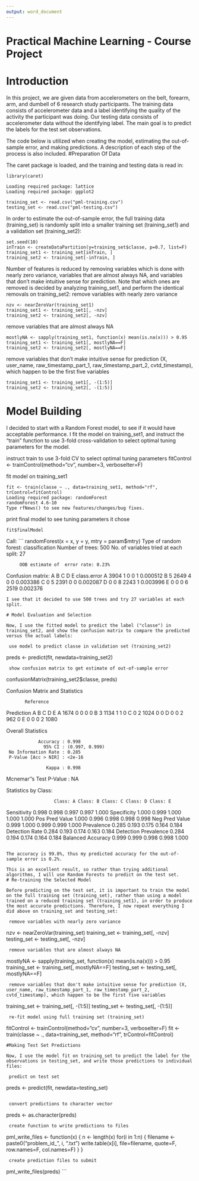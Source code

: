 ```yaml
---
output: word_document
---
```


# Practical Machine Learning - Course Project
# Introduction

In this project, we are given data from accelerometers on the belt, forearm, arm, and dumbell of 6 research study participants. The training data consists of accelerometer data and a label identifying the quality of the activity the participant was doing. Our testing data consists of accelerometer data without the identifying label. The main goal is to predict the labels for the test set observations.

The code below is utilized when creating the model, estimating the out-of-sample error, and making predictions. A description of each step of the process is also included.
#Preparation Of Data

The caret package is loaded, and the training and testing data is read in:
```
library(caret)

Loading required package: lattice
Loading required package: ggplot2

training_set <- read.csv("pml-training.csv")
testing_set <- read.csv("pml-testing.csv")
```

In order to estimate the out-of-sample error, the full training data (training_set) is randomly split into a smaller training set (training_set1) and a validation set (training_set2):
```
set.seed(10)
inTrain <- createDataPartition(y=training_set$classe, p=0.7, list=F)
training_set1 <- training_set[inTrain, ]
training_set2 <- training_set[-inTrain, ]
```

Number of features is reduced by removing variables which is done with nearly zero variance, variables that are almost always NA, and variables that don't make intuitive sense for prediction. Note that which ones are removed is decided by analyzing training_set1, and perform the identical removals on training_set2:
remove variables with nearly zero variance

```
nzv <- nearZeroVar(training_set1)
training_set1 <- training_set1[, -nzv]
training_set2 <- training_set2[, -nzv]
```

 remove variables that are almost always NA

```
mostlyNA <- sapply(training_set1, function(x) mean(is.na(x))) > 0.95
training_set1 <- training_set1[, mostlyNA==F]
training_set2 <- training_set2[, mostlyNA==F]
```

 remove variables that don't make intuitive sense for prediction (X, user_name, raw_timestamp_part_1, raw_timestamp_part_2, cvtd_timestamp), which happen to be the first five variables
```
training_set1 <- training_set1[, -(1:5)]
training_set2 <- training_set2[, -(1:5)]
```

# Model Building

I decided to start with a Random Forest model, to see if it would have acceptable performance. I fit the model on training_set1, and instruct the "train" function to use 3-fold cross-validation to select optimal tuning parameters for the model.

 instruct train to use 3-fold CV to select optimal tuning parameters
fitControl <- trainControl(method="cv", number=3, verboseIter=F)

 fit model on training_set1
```
fit <- train(classe ~ ., data=training_set1, method="rf", trControl=fitControl)
Loading required package: randomForest
randomForest 4.6-10
Type rfNews() to see new features/changes/bug fixes.
```

print final model to see tuning parameters it chose
```
fit$finalModel
```
 
 Call:
 ```
  randomForest(x = x, y = y, mtry = param$mtry) 
                Type of random forest: classification
                      Number of trees: 500
 No. of variables tried at each split: 27
 
         OOB estimate of  error rate: 0.23%
 Confusion matrix:
      A    B    C    D    E class.error
 A 3904    1    0    0    1    0.000512
 B    5 2649    4    0    0    0.003386
 C    0    5 2391    0    0    0.002087
 D    0    0    8 2243    1    0.003996
 E    0    0    0    6 2519    0.002376
```
I see that it decided to use 500 trees and try 27 variables at each split.

# Model Evaluation and Selection

Now, I use the fitted model to predict the label ("classe") in training_set2, and show the confusion matrix to compare the predicted versus the actual labels:

 use model to predict classe in validation set (training_set2)
```
preds <- predict(fit, newdata=training_set2)
```
 show confusion matrix to get estimate of out-of-sample error
```
confusionMatrix(training_set2$classe, preds)

 Confusion Matrix and Statistics
 
           Reference
 Prediction    A    B    C    D    E
          A 1674    0    0    0    0
          B    3 1134    1    1    0
          C    0    2 1024    0    0
          D    0    0    2  962    0
          E    0    0    0    2 1080
 
 Overall Statistics
                                         
                Accuracy : 0.998         
                  95% CI : (0.997, 0.999)
     No Information Rate : 0.285         
     P-Value [Acc > NIR] : <2e-16        
                                         
                   Kappa : 0.998         
  Mcnemar''s Test P-Value : NA            
 
 Statistics by Class:
 
                      Class: A Class: B Class: C Class: D Class: E
 Sensitivity             0.998    0.998    0.997    0.997    1.000
 Specificity             1.000    0.999    1.000    1.000    1.000
 Pos Pred Value          1.000    0.996    0.998    0.998    0.998
 Neg Pred Value          0.999    1.000    0.999    0.999    1.000
 Prevalence              0.285    0.193    0.175    0.164    0.184
 Detection Rate          0.284    0.193    0.174    0.163    0.184
 Detection Prevalence    0.284    0.194    0.174    0.164    0.184
 Balanced Accuracy       0.999    0.999    0.998    0.998    1.000
```

The accuracy is 99.8%, thus my predicted accuracy for the out-of-sample error is 0.2%.

This is an excellent result, so rather than trying additional algorithms, I will use Random Forests to predict on the test set.
# Re-training the Selected Model

Before predicting on the test set, it is important to train the model on the full training set (training_set), rather than using a model trained on a reduced training set (training_set1), in order to produce the most accurate predictions. Therefore, I now repeat everything I did above on training_set and testing_set:

 remove variables with nearly zero variance
```
nzv <- nearZeroVar(training_set)
training_set <- training_set[, -nzv]
testing_set <- testing_set[, -nzv]
```
 remove variables that are almost always NA
```
mostlyNA <- sapply(training_set, function(x) mean(is.na(x))) > 0.95
training_set <- training_set[, mostlyNA==F]
testing_set <- testing_set[, mostlyNA==F]
```
 remove variables that don't make intuitive sense for prediction (X, user_name, raw_timestamp_part_1, raw_timestamp_part_2, cvtd_timestamp), which happen to be the first five variables
```
training_set <- training_set[, -(1:5)]
testing_set <- testing_set[, -(1:5)]
```
 re-fit model using full training set (training_set)
```
fitControl <- trainControl(method="cv", number=3, verboseIter=F)
fit <- train(classe ~ ., data=training_set, method="rf", trControl=fitControl)
```
#Making Test Set Predictions

Now, I use the model fit on training_set to predict the label for the observations in testing_set, and write those predictions to individual files:

 predict on test set
```
preds <- predict(fit, newdata=testing_set)
```

 convert predictions to character vector
```
preds <- as.character(preds)
```
 create function to write predictions to files
```
pml_write_files <- function(x) {
    n <- length(x)
    for(i in 1:n) {
        filename <- paste0("problem_id_", i, ".txt")
        write.table(x[i], file=filename, quote=F, row.names=F, col.names=F)
    }
}
```
 create prediction files to submit
```
pml_write_files(preds)
```
